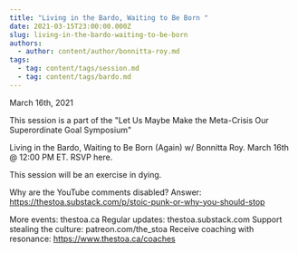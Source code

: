 ```yaml
---
title: "Living in the Bardo, Waiting to Be Born "
date: 2021-03-15T23:00:00.000Z
slug: living-in-the-bardo-waiting-to-be-born
authors:
  - author: content/author/bonnitta-roy.md
tags:
  - tag: content/tags/session.md
  - tag: content/tags/bardo.md
---
```


March 16th, 2021

This session is a part of the "Let Us Maybe Make the Meta-Crisis Our Superordinate Goal Symposium"

Living in the Bardo, Waiting to Be Born (Again) w/ Bonnitta Roy. March 16th @ 12:00 PM ET. RSVP here.

This session will be an exercise in dying.

Why are the YouTube comments disabled? Answer: https://thestoa.substack.com/p/stoic-punk-or-why-you-should-stop

More events: thestoa.ca
Regular updates: thestoa.substack.com
Support stealing the culture: patreon.com/the_stoa
Receive coaching with resonance: https://www.thestoa.ca/coaches
